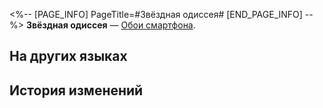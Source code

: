 <%-- [PAGE_INFO]
PageTitle=#Звёздная одиссея#
[END_PAGE_INFO] --%>
{{Предмет Инфобокс
|id          = 221005
|Изображение = Предмет Звёздная одиссея.png
|Тип         = Обои смартфона
|Инвентарь   = 
|Редкость    = 4
|Эффект      = 
|Описание    = Обои для смартфона, которые можно установить после получения.
|Источник1   = [[Событие «Звёздная одиссея»]]
}}
{{Описание|''- Освоение не закончится никогда.<br />- Отправимся к сияющим звёздам вместе!''}}
'''Звёздная одиссея''' — [[Обои смартфона]].

==На других языках==
{{На других языках
|en   = Cosmodyssey
|zhs  = 星间旅行
|zht  = 星間旅行
|ja   = 星間旅行
|ko   = 성간 여행
|es   = Cosmodisea
|fr   = Cosmopoly
|ru   = Звёздная одиссея
|th   = ตะลุยจักรวาล
|vi   = Cờ Tỷ Phú Vũ Trụ
|de   = Kosmonopoly
|id   = Perjalanan Antarbintang
|pt   = Cosmodisseia
}}

==История изменений==
{{История изменений|3.5}}